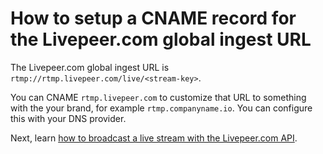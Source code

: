 
<DocsLayout title="CNAME setup - Livepeer.com" description="CNAME setup">

# How to setup a CNAME record for the Livepeer.com global ingest URL

The Livepeer.com global ingest URL is `rtmp://rtmp.livepeer.com/live/<stream-key>`.

You can CNAME `rtmp.livepeer.com` to customize that URL to something with the your brand, for example `rtmp.companyname.io`. You can configure this with your DNS provider.

Next, learn
[how to broadcast a live stream with the Livepeer.com API](/docs/guides/api/broadcast-a-live-stream).

</DocsLayout>
